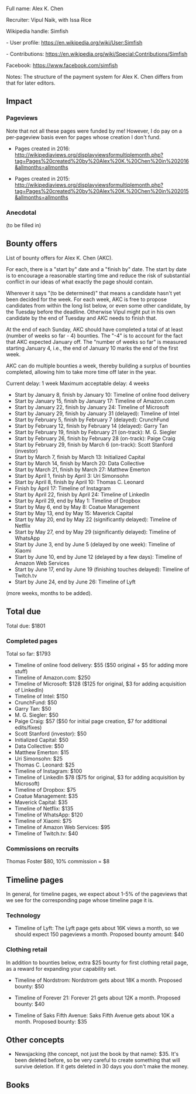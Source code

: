 Full name: Alex K. Chen

Recruiter: Vipul Naik, with Issa Rice

Wikipedia handle: Simfish

- User profile: https://en.wikipedia.org/wiki/User:Simfish

- Contributions: https://en.wikipedia.org/wiki/Special:Contributions/Simfish

Facebook: https://www.facebook.com/simfish

Notes: The structure of the payment system for Alex K. Chen differs from that for later editors.

== Impact ==

=== Pageviews ===

Note that not all these pages were funded by me! However, I do pay on a per-pageview basis even for pages whose creation I don't fund.

* Pages created in 2016: http://wikipediaviews.org/displayviewsformultiplemonth.php?tag=Pages%20created%20by%20Alex%20K.%20Chen%20in%202016&allmonths=allmonths

* Pages created in 2015: http://wikipediaviews.org/displayviewsformultiplemonth.php?tag=Pages%20created%20by%20Alex%20K.%20Chen%20in%202015&allmonths=allmonths

=== Anecdotal ===

(to be filled in)

== Bounty offers ==
List of bounty offers for Alex K. Chen (AKC).

For each, there is a "start by" date and a "finish by" date. The start
by date is to encourage a reasonable starting time and reduce the risk
of substantial conflict in our ideas of what exactly the page should
contain.

Wherever it says "(to be determined)" that means a candidate hasn't
yet been decided for the week. For each week, AKC is free to propose
candidates from within the long list below, or even some other
candidate, by the Tuesday before the deadline. Otherwise Vipul might
put in his own candidate by the end of Tuesday and AKC needs to finish
that.

At the end of each Sunday, AKC should have completed a total of at
least (number of weeks so far - 4) bounties. The "-4" is to account
for the fact that AKC expected January off. The "number of weeks so
far" is measured starting January 4, i.e., the end of January 10 marks
the end of the first week.

AKC can do multiple bounties a week, thereby building a surplus of
bounties completed, allowing him to take more time off later in the
year.

Current delay: 1 week
Maximum acceptable delay: 4 weeks

* Start by January 8, finish by January 10: Timeline of online food delivery
* Start by January 15, finish by January 17: Timeline of Amazon.com
* Start by January 22, finish by January 24: Timeline of Microsoft
* Start by January 29, finish by January 31 (delayed): Timeline of Intel
* Start by February 5, finish by February 7 (delayed): CrunchFund
* Start by February 12, finish by February 14 (delayed): Garry Tan
* Start by February 19, finish by February 21 (on-track): M. G. Siegler
* Start by February 26, finish by February 28 (on-track): Paige Craig
* Start by February 29, finish by March 6 (on-track): Scott Stanford (investor)
* Start by March 7, finish by March 13: Initialized Capital
* Start by March 14, finish by March 20: Data Collective
* Start by March 21, finish by March 27: Matthew Emerton
* Start by April 1, finish by April 3: Uri Simonsohn
* Start by April 8, finish by April 10: Thomas C. Leonard
* Finish by April 17: Timeline of Instagram
* Start by April 22, finish by April 24: Timeline of LinkedIn
* Start by April 29, end by May 1: Timeline of Dropbox
* Start by May 6, end by May 8: Coatue Management
* Start by May 13, end by May 15: Maverick Capital
* Start by May 20, end by May 22 (significantly delayed): Timeline of Netflix
* Start by May 27, end by May 29 (significantly delayed): Timeline of WhatsApp
* Start by June 3, end by June 5 (delayed by one week): Timeline of Xiaomi
* Start by June 10, end by June 12 (delayed by a few days): Timeline of Amazon Web Services
* Start by June 17, end by June 19 (finishing touches delayed): Timeline of Twitch.tv
* Start by June 24, end by June 26: Timeline of Lyft

(more weeks, months to be added).

== Total due ==

Total due: $1801

=== Completed pages ===

Total so far: $1793

* Timeline of online food delivery: $55 ($50 original + $5 for adding more stuff)
* Timeline of Amazon.com: $250
* Timeline of Microsoft: $128 ($125 for original, $3 for adding acquisition of LinkedIn)
* Timeline of Intel: $150
* CrunchFund: $50
* Garry Tan: $50
* M. G. Siegler: $50
* Paige Craig: $57 ($50 for initial page creation, $7 for additional edits/fixes)
* Scott Stanford (investor): $50
* Initialized Capital: $50
* Data Collective: $50
* Matthew Emerton: $15
* Uri Simonsohn: $25
* Thomas C. Leonard: $25
* Timeline of Instagram: $100
* Timeline of LinkedIn $78 ($75 for original, $3 for adding acquisition by Microsoft)
* Timeline of Dropbox: $75
* Coatue Management: $35
* Maverick Capital: $35
* Timeline of Netflix: $135
* Timeline of WhatsApp: $120
* Timeline of Xiaomi: $75
* Timeline of Amazon Web Services: $95
* Timeline of Twitch.tv: $40

=== Commissions on recruits ===

Thomas Foster $80, 10% commission = $8

== Timeline pages ==

In general, for timeline pages, we expect about 1-5% of the pageviews
that we see for the corresponding page whose timeline page it is.

=== Technology ===

* Timeline of Lyft: The Lyft page gets about 16K views a month, so we should expect 150 pageviews a month. Proposed bounty amount: $40

=== Clothing retail ===

In addition to bounties below, extra $25 bounty for first clothing
retail page, as a reward for expanding your capability set.

* Timeline of Nordstrom: Nordstrom gets about 18K a month. Proposed bounty: $50

* Timeline of Forever 21: Forever 21 gets about 12K a month. Proposed bounty: $40

* Timeline of Saks Fifth Avenue: Saks Fifth Avenue gets about 10K a month.  Proposed bounty: $35

== Other concepts ==

* Newsjacking (the concept, not just the book by that name): $35. It's been deleted before, so be very careful to create something that will survive deletion. If it gets deleted in 30 days you don't make the money.

== Books ==

